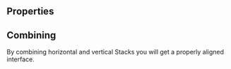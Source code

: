 
<Meta of={Stories} />

<Intro
  name="Stack"
  description="Basic component for the correct arrangement of elements."
/>

<Story of={Stories.Basic} />

## Properties

<Props />

## Combining

By combining horizontal and vertical Stacks you will get a properly aligned interface.

<Story of={Stories.Combining} />
